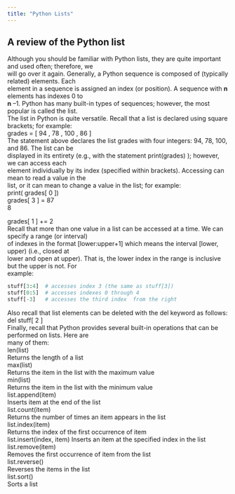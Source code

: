 ```yaml
---
title: "Python Lists"
---
```


## A review of the Python list   

Although you should be familiar with Python lists, they are quite important and used often; therefore, we   
will go over it again.  Generally, a Python  sequence  is composed of (typically related) elements.  Each    
element in a sequence is assigned an index (or position).  A sequence with  **n**  elements has indexes 0 to    
**n** –1.  Python has many built-in types of sequences; however, the most popular is called the list.   
The  list  in Python is quite versatile.  Recall that a list is declared using square brackets; for example:   
grades  =  [  94 ,  78 ,  100 ,  86  ]   
The statement above declares the list  grades  with four integers: 94, 78, 100, and 86.  The list can be    
displayed in its entirety (e.g., with the statement  print(grades) ); however, we can access each    
element individually by its index (specified within brackets).  Accessing can mean to read a value in the    
list, or it can mean to change a value in the list; for example:   
print( grades[ 0 ])   
grades[ 3 ]  =   87   
8   


grades[ 1 ]  +=   2   
Recall that more than one value in a list can be accessed at a time.  We can specify a range (or interval)    
of indexes in the format  [lower:upper+1]  which means the interval [lower, upper) (i.e., closed at    
lower and open at upper).  That is, the lower index in the range is inclusive but the upper is not.  For    
example: 

```Python
stuff[3:4]  # accesses index 3 (the same as stuff[3])   
stuff[0:5]  # accesses indexes 0 through 4   
stuff[-3]   # accesses the third index  from the right   
```
Also recall that list elements can be deleted with the  del  keyword as follows:   
del   stuff[ 2 ]   
Finally, recall that Python provides several built-in operations that can be performed on lists.  Here are    
many of them:   
len(list)   
Returns the length of a list   
max(list)   
Returns the item in the list with the maximum value   
min(list)   
Returns the item in the list with the minimum value   
list.append(item)   
Inserts item at the end of the list   
list.count(item)   
Returns the number of times an item appears in the list   
list.index(item)   
Returns the index of the first occurrence of item   
list.insert(index, item)  Inserts an item at the specified index in the list   
list.remove(item)   
Removes the first occurrence of item from the list   
list.reverse()   
Reverses the items in the list   
list.sort()   
Sorts a list   



